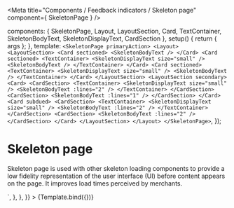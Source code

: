 
<Meta
  title="Components / Feedback indicators / Skeleton page"
  component={ SkeletonPage }
/>

  components: { SkeletonPage, Layout, LayoutSection, Card, TextContainer, SkeletonBodyText, SkeletonDisplayText, CardSection },
  setup() {
    return { args };
  },
  template: `
    <SkeletonPage primaryAction>
      <Layout>
        <LayoutSection>
          <Card sectioned>
            <SkeletonBodyText />
          </Card>
          <Card sectioned>
            <TextContainer>
              <SkeletonDisplayText size="small" />
              <SkeletonBodyText />
            </TextContainer>
          </Card>
          <Card sectioned>
            <TextContainer>
              <SkeletonDisplayText size="small" />
              <SkeletonBodyText />
            </TextContainer>
          </Card>
        </LayoutSection>
        <LayoutSection secondary>
          <Card>
            <CardSection>
              <TextContainer>
                <SkeletonDisplayText size="small" />
                <SkeletonBodyText :lines="2" />
              </TextContainer>
            </CardSection>
            <CardSection>
              <SkeletonBodyText :lines="1" />
            </CardSection>
          </Card>
          <Card subdued>
            <CardSection>
              <TextContainer>
                <SkeletonDisplayText size="small" />
                <SkeletonBodyText :lines="2" />
              </TextContainer>
            </CardSection>
            <CardSection>
              <SkeletonBodyText :lines="2" />
            </CardSection>
          </Card>
        </LayoutSection>
      </Layout>
    </SkeletonPage>
  `,
});

# Skeleton page

Skeleton page is used with other skeleton loading components to provide a low fidelity representation of the user interface (UI) before content appears on the page. It improves load times perceived by merchants.

<Canvas>
  <Story
    name="Skeleton page"
    parameters={{
      docs: {
        source: {
          code: dedent`
            <SkeletonPage primaryAction>
              <Layout>
                <LayoutSection>
                  <Card sectioned>
                    <SkeletonBodyText />
                  </Card>
                  <Card sectioned>
                    <TextContainer>
                      <SkeletonDisplayText size="small" />
                      <SkeletonBodyText />
                    </TextContainer>
                  </Card>
                  <Card sectioned>
                    <TextContainer>
                      <SkeletonDisplayText size="small" />
                      <SkeletonBodyText />
                    </TextContainer>
                  </Card>
                </LayoutSection>
                <LayoutSection secondary>
                  <Card>
                    <CardSection>
                      <TextContainer>
                        <SkeletonDisplayText size="small" />
                        <SkeletonBodyText :lines="2" />
                      </TextContainer>
                    </CardSection>
                    <CardSection>
                      <SkeletonBodyText :lines="1" />
                    </CardSection>
                  </Card>
                  <Card subdued>
                    <CardSection>
                      <TextContainer>
                        <SkeletonDisplayText size="small" />
                        <SkeletonBodyText :lines="2" />
                      </TextContainer>
                    </CardSection>
                    <CardSection>
                      <SkeletonBodyText :lines="2" />
                    </CardSection>
                  </Card>
                </LayoutSection>
              </Layout>
            </SkeletonPage>
          `,
        },
      },
    }}
  >
    {Template.bind({})}
  </Story>
</Canvas>

<ArgsTable story="Skeleton page"/>
